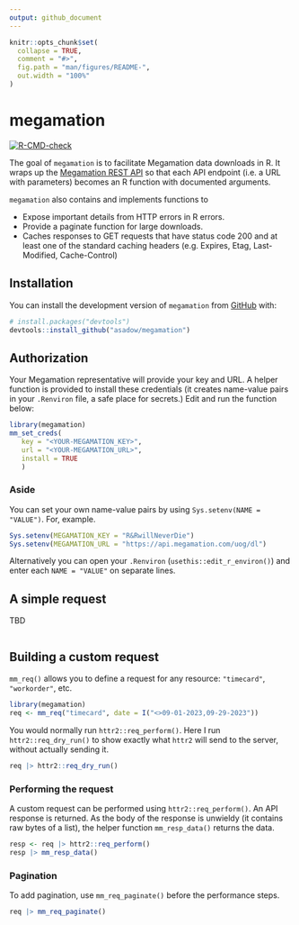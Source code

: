 ```yaml
---
output: github_document
---
```


```r
knitr::opts_chunk$set(
  collapse = TRUE,
  comment = "#>",
  fig.path = "man/figures/README-",
  out.width = "100%"
)
```

# megamation

<!-- badges: start -->

[![R-CMD-check](https://github.com/asadow/megamation/actions/workflows/R-CMD-check.yaml/badge.svg)](https://github.com/asadow/megamation/actions/workflows/R-CMD-check.yaml)

<!-- badges: end -->

The goal of `megamation` is to facilitate Megamation data downloads in R. It wraps up the [Megamation REST API](https://apidocs.megamation.com/) so that each API endpoint (i.e. a URL with parameters) becomes an R function with documented arguments.

`megamation` also contains and implements functions to

-   Expose important details from HTTP errors in R errors.
-   Provide a paginate function for large downloads.
-   Caches responses to GET requests that have status code 200 and at least one of the standard caching headers (e.g. Expires, Etag, Last-Modified, Cache-Control)

## Installation

You can install the development version of `megamation` from [GitHub](https://github.com/) with:

``` r
# install.packages("devtools")
devtools::install_github("asadow/megamation")
```

## Authorization

Your Megamation representative will provide your key and URL. A helper function is provided to install these credentials (it creates name-value pairs in your `.Renviron` file, a safe place for secrets.) Edit and run the function below:

``` r
library(megamation)
mm_set_creds(
   key = "<YOUR-MEGAMATION_KEY>",
   url = "<YOUR-MEGAMATION_URL>",
   install = TRUE
   )
```

### Aside

You can set your own name-value pairs by using `Sys.setenv(NAME = "VALUE")`. For, example.

``` r
Sys.setenv(MEGAMATION_KEY = "R&RwillNeverDie")
Sys.setenv(MEGAMATION_URL = "https://api.megamation.com/uog/dl")
```

Alternatively you can open your `.Renviron` (`usethis::edit_r_environ()`) and enter each `NAME = "VALUE"` on separate lines.

## A simple request

TBD
```r
```

## Building a custom request

`mm_req()` allows you to define a request for any resource: `"timecard"`, `"workorder"`, etc.

```r
library(megamation)
req <- mm_req("timecard", date = I("<>09-01-2023,09-29-2023"))
```

You would normally run `httr2::req_perform()`. Here I run `httr2::req_dry_run()` to show exactly what `httr2` will send to the server, without actually sending it.

```r
req |> httr2::req_dry_run()
```
### Performing the request

A custom request can be performed using `httr2::req_perform()`. An API response is returned. As the body of the response is  unwieldy (it contains raw bytes of a list), the helper function `mm_resp_data()` returns the data.

```r
resp <- req |> httr2::req_perform() 
resp |> mm_resp_data()
```

### Pagination

To add pagination, use `mm_req_paginate()` before the performance steps.

```r
req |> mm_req_paginate() 
```


